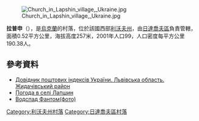 [[Image:Church_in_Lapshin_village,_Ukraine.jpg|right]]

{{coord|49|17|8|N|24|16|52|E|scale:100000|display=title}}

'''拉普申'''（{{lang-uk|Лапшин}}），是[[烏克蘭|烏克蘭]]的村落，位於該國西部[[利沃夫州|利沃夫州]]，由[[日達喬夫區|日達喬夫區]]負責管轄，面積0.52平方公里，海拔高度257米，2001年人口99，人口密度每平方公里190.38人。

==參考資料==
*[http://www.uaidx.com/13/282/index Довідник поштових індексів України. Львівська область. Жидачівський район] {{Wayback|url=http://www.uaidx.com/13/282/index |date=20160909184734 }}
* [http://weather.in.ua/ua/l'vovskaja/13056 Погода в селі Лапшин] {{Wayback|url=http://weather.in.ua/ua/l'vovskaja/13056 |date=20160305221644 }}
* [https://web.archive.org/web/20140728012902/http://www.panoramio.com/m/photo/107062103 Водспад Фантом(фото)]

{{DEFAULTSORT:Лапшин}}
[[Category:利沃夫州村落|Category:利沃夫州村落]]
[[Category:日達喬夫區村落|Category:日達喬夫區村落]]


{{Lviv-geo-stub}}